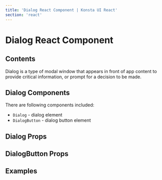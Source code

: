 ```yaml
---
title: 'Dialog React Component | Konsta UI React'
section: 'react'
---
```



# Dialog React Component

## Contents

Dialog is a type of modal window that appears in front of app content to provide critical information, or prompt for a decision to be made.

## Dialog Components

There are following components included:

- `Dialog` - dialog element
- `DialogButton` - dialog button element

## Dialog Props

<DialogProps />

## DialogButton Props

<DialogButtonProps />

## Examples

<DialogExample />
